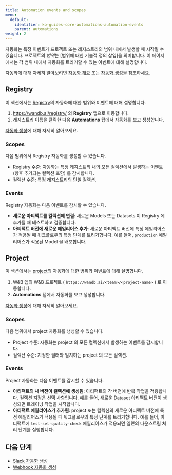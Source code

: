 ---
title: Automation events and scopes
menu:
  default:
    identifier: ko-guides-core-automations-automation-events
    parent: automations
weight: 2
---


<Info>
<EnterpriseCloudOnly/>
</Info>

자동화는 특정 이벤트가 프로젝트 또는 레지스트리의 범위 내에서 발생할 때 시작될 수 있습니다. 프로젝트의 *범위*는 [범위에 대한 기술적 정의 삽입]을 의미합니다. 이 페이지에서는 각 범위 내에서 자동화를 트리거할 수 있는 이벤트에 대해 설명합니다.

자동화에 대해 자세히 알아보려면 [자동화 개요](/ko/guides/core/automations/) 또는 [자동화 생성](/ko/create-automations/)을 참조하세요.

## Registry
이 섹션에서는 [Registry](/ko/guides/core/registry/)의 자동화에 대한 범위와 이벤트에 대해 설명합니다.

1. https://wandb.ai/registry/ 의 **Registry** 앱으로 이동합니다.
2. 레지스트리 이름을 클릭한 다음 **Automations** 탭에서 자동화를 보고 생성합니다.

[자동화 생성](/ko/create-automations/)에 대해 자세히 알아보세요.

### Scopes
다음 범위에서 Registry 자동화를 생성할 수 있습니다.
- [Registry](/ko/guides/core/registry/) 수준: 자동화는 특정 레지스트리 내의 모든 컬렉션에서 발생하는 이벤트 (향후 추가되는 컬렉션 포함) 를 감시합니다.
- 컬렉션 수준: 특정 레지스트리의 단일 컬렉션.

### Events
Registry 자동화는 다음 이벤트를 감시할 수 있습니다.
- **새로운 아티팩트를 컬렉션에 연결**: 새로운 Models 또는 Datasets 이 Registry 에 추가될 때 테스트하고 검증합니다.
- **아티팩트 버전에 새로운 에일리어스 추가**: 새로운 아티팩트 버전에 특정 에일리어스가 적용될 때 워크플로우의 특정 단계를 트리거합니다. 예를 들어, `production` 에일리어스가 적용된 Model 을 배포합니다.

## Project
이 섹션에서는 [project](/ko/guides/models/track/project-page)의 자동화에 대한 범위와 이벤트에 대해 설명합니다.

1. W&B 앱의 W&B 프로젝트 ( `https://wandb.ai/<team>/<project-name>` ) 로 이동합니다.
2. **Automations** 탭에서 자동화를 보고 생성합니다.

[자동화 생성](/ko/create-automations/)에 대해 자세히 알아보세요.

### Scopes
다음 범위에서 project 자동화를 생성할 수 있습니다.
- Project 수준: 자동화는 project 의 모든 컬렉션에서 발생하는 이벤트를 감시합니다.
- 컬렉션 수준: 지정한 필터와 일치하는 project 의 모든 컬렉션.

### Events
Project 자동화는 다음 이벤트를 감시할 수 있습니다.
- **아티팩트의 새 버전이 컬렉션에 생성됨**: 아티팩트의 각 버전에 반복 작업을 적용합니다. 컬렉션 지정은 선택 사항입니다. 예를 들어, 새로운 Dataset 아티팩트 버전이 생성되면 트레이닝 작업을 시작합니다.
- **아티팩트 에일리어스가 추가됨**: project 또는 컬렉션의 새로운 아티팩트 버전에 특정 에일리어스가 적용될 때 워크플로우의 특정 단계를 트리거합니다. 예를 들어, 아티팩트에 `test-set-quality-check` 에일리어스가 적용되면 일련의 다운스트림 처리 단계를 실행합니다.

## 다음 단계
- [Slack 자동화 생성](/ko/create-automations/slack)
- [Webhook 자동화 생성](/ko/create-automations/webhook)
